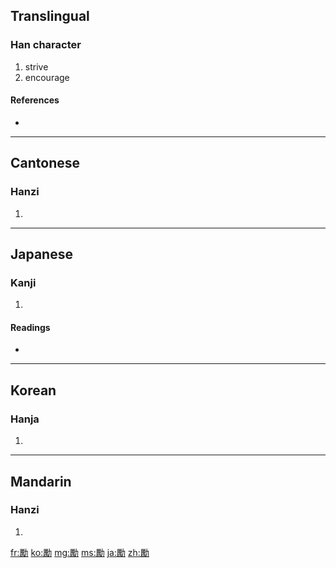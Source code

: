 {{also|劢|励}}
==Translingual==

===Han character===
{{Han char|rn=19|rad=力|as=15|sn=17|four=7422<sub>7</sub>|canj=一月大尸 (MBKS)}}

# strive
# encourage

====References====
* {{Han ref|kx=0149.440|dkj=02472|dj=0338.100|hdz=10381.170|uh=52F5|ud=21237|bh=C079|bd=49273}}

----

==Cantonese==

===Hanzi===
{{yue-hanzi|jyut=|y=lai6|sim=励}}

# {{defn|Cantonese|sort=力15}}

----

==Japanese==

===Kanji===
{{ja-kanji|grade=|rs=力15}}

# {{defn|Japanese|sort=力15}}

====Readings====
* {{ja-readings|on=[[れい]] (rei)|kun=[[はげむ]] (hagemu)}}

----

==Korean==

===Hanja===
{{ko-hanja|hangeul=려|rv=ryeo|mr=ryŏ}}

# {{defn|Korean|sort=力15}}

----

==Mandarin==

===Hanzi===
{{cmn-hanzi|sim=励|pin=[[lì]] ([[li4]])|wg=li<sup>4</sup>}}

# {{defn|Mandarin|sort=力15}}

[[fr:勵]]
[[ko:勵]]
[[mg:勵]]
[[ms:勵]]
[[ja:勵]]
[[zh:勵]]